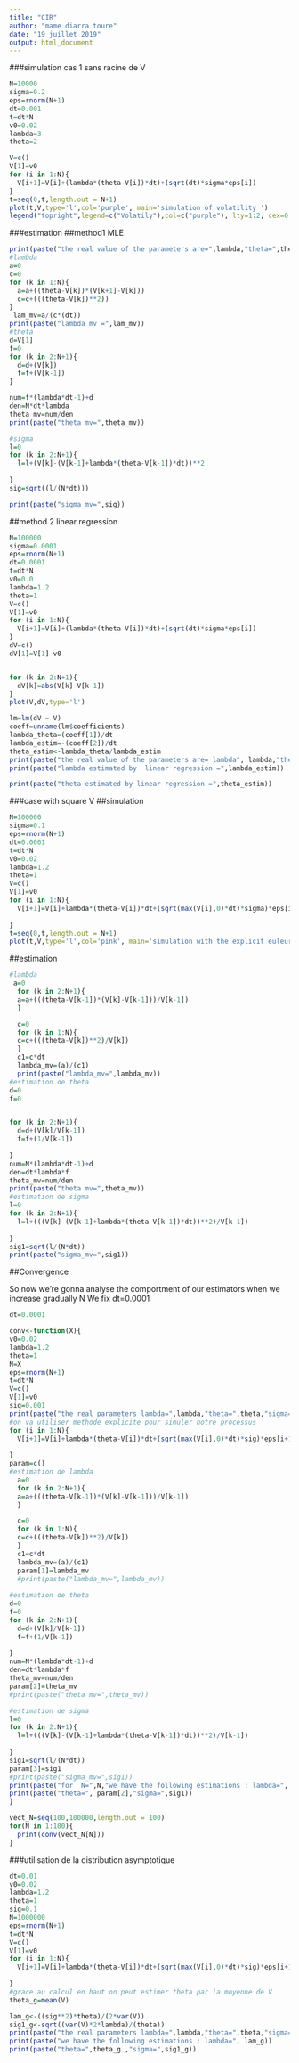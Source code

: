 ```yaml
---
title: "CIR"
author: "mame diarra toure"
date: "19 juillet 2019"
output: html_document
---
```

###simulation cas 1 sans racine de V
```r
N=10000
sigma=0.2
eps=rnorm(N+1)
dt=0.001
t=dt*N
v0=0.02
lambda=3
theta=2

V=c()
V[1]=v0
for (i in 1:N){
  V[i+1]=V[i]+(lambda*(theta-V[i])*dt)+(sqrt(dt)*sigma*eps[i])
}
t=seq(0,t,length.out = N+1)
plot(t,V,type='l',col='purple', main='simulation of volatility ')
legend("topright",legend=c("Volatily"),col=c("purple"), lty=1:2, cex=0.8)
```
###estimation
##method1 MLE
```r
print(paste("the real value of the parameters are=",lambda,"theta=",theta,"sigma=",sigma))
#lambda
a=0
c=0
for (k in 1:N){
  a=a+((theta-V[k])*(V[k+1]-V[k]))
  c=c+(((theta-V[k])**2))
}
 lam_mv=a/(c*(dt))
print(paste("lambda mv =",lam_mv))
#theta
d=V[1]
f=0
for (k in 2:N+1){
  d=d+(V[k])
  f=f+(V[k-1])
}

num=f*(lambda*dt-1)+d
den=N*dt*lambda
theta_mv=num/den
print(paste("theta mv=",theta_mv))

#sigma
l=0
for (k in 2:N+1){
  l=l+(V[k]-(V[k-1]+lambda*(theta-V[k-1])*dt))**2
  
}
sig=sqrt((l/(N*dt)))

print(paste("sigma_mv=",sig))
```
##method 2 linear regression
```r
N=100000
sigma=0.0001
eps=rnorm(N+1)
dt=0.0001
t=dt*N
v0=0.0
lambda=1.2
theta=1
V=c()
V[1]=v0
for (i in 1:N){
  V[i+1]=V[i]+(lambda*(theta-V[i])*dt)+(sqrt(dt)*sigma*eps[i])
}
dV=c()
dV[1]=V[1]-v0


for (k in 2:N+1){
  dV[k]=abs(V[k]-V[k-1])
}
plot(V,dV,type='l')

```

```r
lm=lm(dV ~ V)
coeff=unname(lm$coefficients)
lambda_theta=(coeff[1])/dt
lambda_estim=-(coeff[2])/dt
theta_estim<-lambda_theta/lambda_estim
print(paste("the real value of the parameters are= lambda", lambda,"theta=",theta))
print(paste("lambda estimated by  linear regression =",lambda_estim))

print(paste("theta estimated by linear regression =",theta_estim))

```
###case with square V
##simulation
```r
N=100000
sigma=0.1
eps=rnorm(N+1)
dt=0.0001
t=dt*N
v0=0.02
lambda=1.2
theta=1
V=c()
V[1]=v0
for (i in 1:N){
  V[i+1]=V[i]+lambda*(theta-V[i])*dt+(sqrt(max(V[i],0)*dt)*sigma)*eps[i]
  
}
t=seq(0,t,length.out = N+1)
plot(t,V,type='l',col='pink', main='simulation with the explicit euleur method')
```
##estimation
```r

#lambda
 a=0
  for (k in 2:N+1){
  a=a+(((theta-V[k-1])*(V[k]-V[k-1]))/V[k-1])
  }

  c=0
  for (k in 1:N){
  c=c+(((theta-V[k])**2)/V[k])
  }
  c1=c*dt
  lambda_mv=(a)/(c1)
  print(paste("lambda_mv=",lambda_mv))
#estimation de theta
d=0
f=0


for (k in 2:N+1){
  d=d+(V[k]/V[k-1])
  f=f+(1/V[k-1])
  
}
num=N*(lambda*dt-1)+d
den=dt*lambda*f
theta_mv=num/den
print(paste("theta mv=",theta_mv))
#estimation de sigma
l=0
for (k in 2:N+1){
  l=l+(((V[k]-(V[k-1]+lambda*(theta-V[k-1])*dt))**2)/V[k-1])
  
}
sig1=sqrt(l/(N*dt))
print(paste("sigma_mv=",sig1))
```

##Convergence
\color{red}\subsection{Test of the convergence of the estimator}
\color{black}
So now we're gonna analyse the comportment of our estimators when we increase gradually N 
We fix dt=0.0001
```r
dt=0.0001
```

```r
conv<-function(X){
v0=0.02
lambda=1.2
theta=1
N=X
eps=rnorm(N+1)
t=dt*N
V=c()
V[1]=v0
sig=0.001
print(paste("the real parameters lambda=",lambda,"theta=",theta,"sigma=",sig,"dt=", dt, "N=",N))
#on va utiliser methode explicite pour simuler notre processus
for (i in 1:N){
  V[i+1]=V[i]+lambda*(theta-V[i])*dt+(sqrt(max(V[i],0)*dt)*sig)*eps[i+1]
  
}
param=c()
#estimation de lambda
  a=0
  for (k in 2:N+1){
  a=a+(((theta-V[k-1])*(V[k]-V[k-1]))/V[k-1])
  }

  c=0
  for (k in 1:N){
  c=c+(((theta-V[k])**2)/V[k])
  }
  c1=c*dt
  lambda_mv=(a)/(c1)
  param[1]=lambda_mv
  #print(paste("lambda_mv=",lambda_mv))
  
#estimation de theta
d=0
f=0
for (k in 2:N+1){
  d=d+(V[k]/V[k-1])
  f=f+(1/V[k-1])
  
}
num=N*(lambda*dt-1)+d
den=dt*lambda*f
theta_mv=num/den
param[2]=theta_mv
#print(paste("theta mv=",theta_mv))

#estimation de sigma
l=0
for (k in 2:N+1){
  l=l+(((V[k]-(V[k-1]+lambda*(theta-V[k-1])*dt))**2)/V[k-1])
  
}
sig1=sqrt(l/(N*dt))
param[3]=sig1
#print(paste("sigma_mv=",sig1))
print(paste("for  N=",N,"we have the following estimations : lambda=", param[1]))
print(paste("theta=", param[2],"sigma=",sig1))
}

```

```r
vect_N=seq(100,100000,length.out = 100)
for(N in 1:100){
  print(conv(vect_N[N]))
}
```

###utilisation de la distribution asymptotique 
```r
dt=0.01
v0=0.02
lambda=1.2
theta=1
sig=0.1
N=1000000
eps=rnorm(N+1)
t=dt*N
V=c()
V[1]=v0
for (i in 1:N){
  V[i+1]=V[i]+lambda*(theta-V[i])*dt+(sqrt(max(V[i],0)*dt)*sig)*eps[i+1]
  
}
#grace au calcul en haut on peut estimer theta par la moyenne de V
theta_g=mean(V)

lam_g<-((sig**2)*theta)/(2*var(V))
sig1_g<-sqrt((var(V)*2*lambda)/(theta))
print(paste("the real parameters lambda=",lambda,"theta=",theta,"sigma=",sig))
print(paste("we have the following estimations : lambda=", lam_g))
print(paste("theta=",theta_g ,"sigma=",sig1_g))
```











































